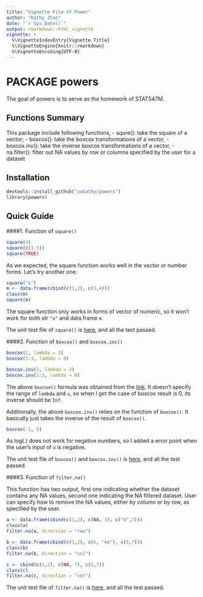 ```yaml
---
title: "Vignette File of Power"
author: "Kathy Zhao"
date: "`r Sys.Date()`"
output: rmarkdown::html_vignette
vignette: >
  %\VignetteIndexEntry{Vignette Title}
  %\VignetteEngine{knitr::rmarkdown}
  %\VignetteEncoding{UTF-8}
---
```


# PACKAGE powers

The goal of powers is to serve as the homework of STAT547M.

## Functions Summary

This package include following functions, 
- squre(): take the square of a vector; 
- boxcox(): take the boxcox transformations of a vector,
- boxcox.inv(): take the inverse boxcox transformations of a vector,
- na.filter(): filter out NA values by row or columns specified by the user for a dataset

## Installation

``` r
devtools::install_github("zxkathy/powers")
library(powers)
```

## Quick Guide

####1. Function of `square()`

```r
square(4)
square(c(1:3))
square(TRUE)
```
As we expected, the square function works well in the vector or number forms. Let's try another one.

```r
square("x")
m <- data.frame(cbind(c(1,2), c(3,4)))
class(m)
square(m)
```
The square function only works in forms of vector of numeric, so it won't work for both str `"x"` and data.frame `m`.

The unit test file of `square()` is [here](https://github.com/zxkathy/powers/blob/master/tests/testthat/test_square.R), and all the test passed.


####2. Function of `boxcox()` and `boxcox.inc()`
```r
boxcox(2, lambda = 3)
boxcox(1:3, lambda = 0)
```

```r
boxcox.inv(2, lambda = 3)
boxcox.inv(1:3, lambda = 0)
```

The above `boxcox()` formula was obtained from the [link](http://onlinestatbook.com/2/transformations/box-cox.html). It doesn't specify the range of `lambda` and `x`, so when I get the case of boxcox result is 0, its inverse should be `Inf`.

Additionally, the above `boxcox.inv()` relies on the function of `boxcox()`. It basically just takes the inverse of the result of `boxcox()`.

```r
boxcox(-1, 0)
```

As log(.) does not work for negative numbers, so I added a error point when the user's input of `x` is negative.

The unit test file of `boxcox()` and `boxcox.inv()` is [here](https://github.com/zxkathy/powers/blob/master/tests/testthat/test_boxcox.R), and all the test passed.

####3. Function of `filter.na()`

This function has two output, first one indicating whether the dataset contains any NA values, second one indicating the NA filtered dataset. User can specify how to remove the NA values, either by column or by row, as specified by the user.

```r
a <- data.frame(cbind(c(1,2), c(NA, 3), c("m",7)))
class(a)
filter.na(a, direction = "row")
```

```r
b <- data.frame(cbind(c(1,2), c(5, "kk"), c(5,7)))
class(b)
filter.na(b, direction = "col")
```

```r
c <- cbind(c(1,2), c(NA, 7), c(5,7))
class(c)
filter.na(c, direction = "col")
```

The unit test file of `filter.na()` is [here](https://github.com/zxkathy/powers/blob/master/tests/testthat/test_filterna.R), and all the test passed.
